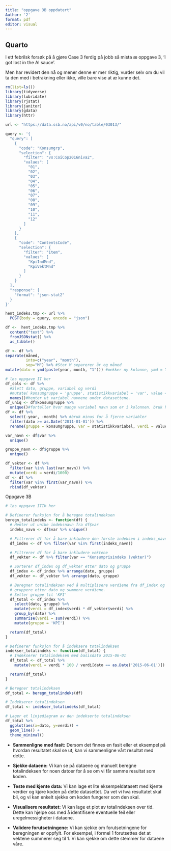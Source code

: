 ---
title: "oppgave 3B oppdatert"
Author: '2'
format: pdf
editor: visual
---

## Quarto

I ett febrilsk forsøk på å gjøre Case 3 ferdig på jobb så mista æ oppgave 3, 'I got lost in the AI sauce'.

Men har revidert den nå og mener denne er mer riktig, vurder selv om du vil ta den med i betrakning eller ikke, ville bare vise at æ kunne det.

```{r}
rm(list=ls()) 
library(tidyverse)
library(lubridate)
library(rjstat)
library(janitor)
library(gdata)
library(httr) 

url <- "https://data.ssb.no/api/v0/no/table/03013/"

query <- '{
  "query": [
    {
      "code": "Konsumgrp",
      "selection": {
        "filter": "vs:CoiCop2016niva2",
        "values": [
          "01",
          "02",
          "03",
          "04",
          "05",
          "06",
          "07",
          "08",
          "09",
          "10",
          "11",
          "12"
        ]
      }
    },
    {
      "code": "ContentsCode",
      "selection": {
        "filter": "item",
        "values": [
          "KpiIndMnd",
          "KpiVektMnd"
        ]
      }
    }
  ],
  "response": {
    "format": "json-stat2"
  }
}'

hent_indeks.tmp <- url %>%
  POST(body = query, encode = "json")

df <-  hent_indeks.tmp %>%
  content("text") %>%
  fromJSONstat() %>%
  as_tibble()

df <- df %>%
separate(måned, 
         into=c("year", "month"), 
         sep="M") %>% #Stor M separerer år og måned
mutate(dato = ymd(paste(year, month, "1"))) #mekker ny kolonne, ymd = Year, Month, Date

# løs oppgave II her
df_cols <- df %>%
  #Slett dato, gruppe, variabel og verdi
  #mutate( konsumgruppe = 'gruppe', statistikkvariabel = 'var', value = 'verdi')
  names()#henter ut variabel navnene under datasettene.
df_uniq <- df$konsumgruppe %>%
  unique()#forteller hvor mange variabel navn som er i kolonnen. bruk hake parantes for å hente ut verdier. bruk filter((variabelnavn) == [kolonne nr.])
df <- df %>%
  select(-year, -month) %>% #bruk minus for å fjerne variabler
  filter(dato >= as.Date('2011-01-01')) %>%
  rename(gruppe = konsumgruppe, var = statistikkvariabel, verdi = value)

var_navn <- df$var %>%
  unique()

gruppe_navn <- df$gruppe %>%
  unique()

df_vekter <- df %>%
  filter(var %in% last(var_navn)) %>%
  mutate(verdi = verdi/1000)
df <- df %>%
  filter(var %in% first(var_navn)) %>%
  rbind(df_vekter)
```

Oppgave 3B

```{r}
# løs oppgave IIIb her

# Definerer funksjon for å beregne totalindeksen
beregn_totalindeks <- function(df) {
  # Henter ut unike indeksnavn fra df$var
  indeks_navn <- df$var %>% unique()

  # Filtrerer df for å bare inkludere den første indeksen i indeks_navn
  df_index <- df %>% filter(var %in% first(indeks_navn))

  # Filtrerer df for å bare inkludere vektene
  df_vekter <- df %>% filter(var == "Konsumprisindeks (vekter)")

  # Sorterer df_index og df_vekter etter dato og gruppe
  df_index <- df_index %>% arrange(dato, gruppe)
  df_vekter <- df_vekter %>% arrange(dato, gruppe)

  # Beregner totalindeksen ved å multiplisere verdiene fra df_index og df_vekter, 
  # gruppere etter dato og summere verdiene. 
  # Setter gruppe til 'KPI'
  df_total <- df_index %>%
    select(dato, gruppe) %>%
    mutate(verdi = df_index$verdi * df_vekter$verdi) %>% 
    group_by(dato) %>%
    summarise(verdi = sum(verdi)) %>%
    mutate(gruppe = 'KPI')

  return(df_total)
}

# Definerer funksjon for å indeksere totalindeksen
indekser_totalindeks <- function(df_total) {
  # Indekserer totalindeksen med basisdato 2015-06-01
  df_total <- df_total %>%
    mutate(verdi = verdi * 100 / verdi[dato == as.Date('2015-06-01')])

  return(df_total)
}

# Beregner totalindeksen
df_total <- beregn_totalindeks(df)

# Indekserer totalindeksen
df_total <- indekser_totalindeks(df_total)

# Lager et linjediagram av den indekserte totalindeksen
df_total %>%
  ggplot(aes(x=dato, y=verdi)) +
  geom_line() +
  theme_minimal()
```

-   **Sammenligne med fasit:** Dersom det finnes en fasit eller et eksempel på hvordan resultatet skal se ut, kan vi sammenligne vårt resultat med dette.

<!-- -->

-   **Sjekke dataene:** Vi kan se på dataene og manuelt beregne totalindeksen for noen datoer for å se om vi får samme resultat som koden.

<!-- -->

-   **Teste med kjente data:** Vi kan lage et lite eksempeldatasett med kjente verdier og kjøre koden på dette datasettet. Da vet vi hva resultatet skal bli, og vi kan enkelt sjekke om koden fungerer som den skal.

<!-- -->

-   **Visualisere resultatet:** Vi kan lage et plot av totalindeksen over tid. Dette kan hjelpe oss med å identifisere eventuelle feil eller uregelmessigheter i dataene.

<!-- -->

-   **Validere forutsetningene:** Vi kan sjekke om forutsetningene for beregningen er oppfylt. For eksempel, i formel 1 forutsettes det at vektene summerer seg til 1. Vi kan sjekke om dette stemmer for dataene våre.
